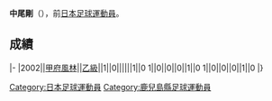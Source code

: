 {{unreferenced|time=2013-07-17T23:27:16+00:00}}
{{Infobox football biography
|name=中尾剛
|image=
|fullname=中尾剛
|birth_date={{Birth date and age|1983|5|29}}
|cityofbirth=[[鹿児島縣|鹿児島縣]]
|countryofbirth=[[日本|日本]]
|position=[[後衛_(足球)|後衛]]
|currentclub=
|years=2002
|clubs=[[甲府風林|甲府風林]]
|caps(goals)=
|nationalyears=
|nationalteam=
|nationalcaps(goals)=
}}
'''中尾剛'''（{{Bd|1983年|5月29日||}}），前[[日本|日本]][[足球|足球]][[運動員|運動員]]。

==成績==
{{Football player club statistics 1|YNN}}
{{Football player club statistics 2|JPN|YNN}}
|-
|2002||[[甲府風林|甲府風林]]||[[日本職業足球乙級聯賽|乙級]]||1||0||||||1||0
{{Football player club statistics 3|1|JPN}}1||0||0||0||1||0
{{Football player club statistics 5}}1||0||0||0||1||0
|}

{{Japan-sport-bio-stub}}
{{Soccer-player-stub}}
[[Category:日本足球運動員|Category:日本足球運動員]]
[[Category:鹿兒島縣足球運動員|Category:鹿兒島縣足球運動員]]